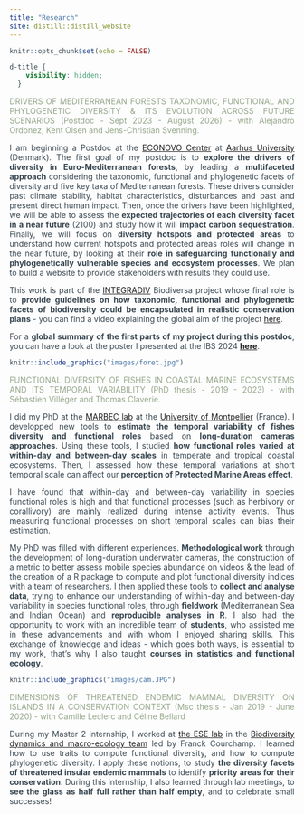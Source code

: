 ```yaml
---
title: "Research"
site: distill::distill_website
---
```


```r
knitr::opts_chunk$set(echo = FALSE)
```

```css
d-title {
    visibility: hidden;
  }
```

<style>
body {
text-align: justify;
color: #36454F}
</style>


<span style="color: #93A588;">DRIVERS OF MEDITERRANEAN FORESTS TAXONOMIC, FUNCTIONAL AND PHYLOGENETIC DIVERSITY & ITS EVOLUTION ACROSS FUTURE SCENARIOS (Postdoc - Sept 2023 - August 2026) - with Alejandro Ordonez, Kent Olsen and Jens-Christian Svenning. </span>


I am beginning a Postdoc at the [ECONOVO Center](https://bio.au.dk/forskning/forskningscentre/econovo)
at [Aarhus University](https://international.au.dk/) (Denmark). 
The first goal of my postdoc is to **explore the drivers of diversity in Euro-Mediterranean forests**, by leading a **multifaceted approach** considering the taxonomic, functional and phylogenetic facets of diversity and five key taxa of Mediterranean forests. These drivers consider past climate stability, habitat characteristics, disturbances and past and present direct human impact. 
Then, once the drivers have been highlighted, we will be able to assess the **expected trajectories of each diversity facet in a near future** (2100) and study how it will **impact carbon sequestration**. 
Finally, we will focus on **diversity hotspots and protected areas** to understand how current hotspots and protected areas roles will change in the near future, by looking at their **role in safeguarding functionally and phylogenetically vulnerable species and ecosystem processes**. We plan to build a website to provide stakeholders with results they could use. 


This work is part of the [INTEGRADIV](https://www.integradiv-biodiversa.org/)
Biodiversa project whose final role is to **provide guidelines on how taxonomic, functional and phylogenetic facets of biodiversity could be encapsulated in realistic conservation plans** - you can find a video explaining the global aim of the project [here](https://youtu.be/9XBM03hzWxw).

For a **global summary of the first parts of my project during this postdoc**,
you can have a look at the poster I presented at the IBS 2024 [**here**](pdfs/IBS_Poster_CMagneville_versfinale.pdf).


```r
knitr::include_graphics("images/foret.jpg")
```


<span style="color: #93A588;">FUNCTIONAL DIVERSITY OF FISHES IN COASTAL MARINE ECOSYSTEMS AND ITS TEMPORAL VARIABILITY (PhD thesis - 2019 - 2023) - with Sébastien Villéger and Thomas Claverie. </span>

I did my PhD at the [MARBEC lab](https://umr-marbec.fr/en/) at the 
[University of Montpellier](https://www.umontpellier.fr/en/) (France). I 
developped new tools to **estimate the temporal variability of fishes diversity and functional roles** based on **long-duration cameras approaches**. Using these tools, I studied **how functional roles varied at within-day and between-day scales** in temperate and tropical coastal ecosystems. Then, I assessed how these temporal variations at short temporal scale can affect our **perception of Protected Marine Areas effect**. 

I have found that within-day and between-day variability in species 
functional roles is high and that functional processes (such as herbivory or corallivory) are mainly realized during intense activity events. Thus measuring functional processes on short temporal scales can bias their estimation.

My PhD was filled with different experiences. **Methodological work** through the development of long-duration underwater cameras, the construction of a metric to better assess mobile species abundance on videos & the lead of the creation of a R package to compute and plot functional diversity indices with a team of researchers. I then applied these tools to **collect and analyse data**, trying to enhance our understanding of within-day and between-day variability in species 
functional roles, through **fieldwork** (Mediterranean Sea and Indian Ocean) and **reproducible analyses in R**. I also had the opportunity to work with an incredible team of **students**, who assisted me in these advancements and with whom I enjoyed sharing skills. This exchange of knowledge and ideas - which goes both ways, is essential to my work, that's why I also taught **courses in statistics and functional ecology**.

```r
knitr::include_graphics("images/cam.JPG")
```


<span style="color: #93A588;">DIMENSIONS OF THREATENED ENDEMIC MAMMAL DIVERSITY ON ISLANDS IN A CONSERVATION CONTEXT (Msc thesis - Jan 2019 - June 2020) - with Camille Leclerc and Céline Bellard </span>


During my Master 2 internship, I worked at [the ESE lab](https://www.ese.universite-paris-saclay.fr/en/homepage/) in the [Biodiversity dynamics and macro-ecology team](https://www.biodiversitydynamics.fr/) led by Franck Courchamp. I learned how to use traits to compute functional diversity, and how to compute phylogenetic diversity. I apply these notions, to study **the diversity facets of threatened insular endemic mammals** to identify **priority areas for their conservation**. During this internship, I also learned through lab meetings, to **see the glass as half full rather than half empty**, and to celebrate small successes!
